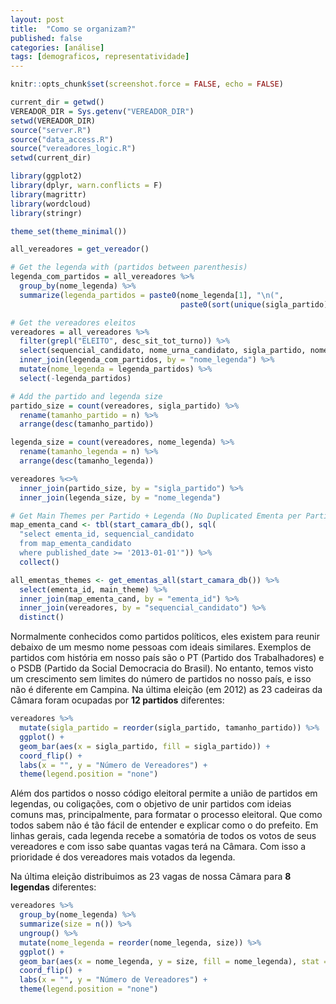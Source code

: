 ```yaml
---
layout: post
title:  "Como se organizam?"
published: false
categories: [análise]
tags: [demograficos, representatividade]
---
```


```r
knitr::opts_chunk$set(screenshot.force = FALSE, echo = FALSE)

current_dir = getwd()
VEREADOR_DIR = Sys.getenv("VEREADOR_DIR")
setwd(VEREADOR_DIR)
source("server.R")
source("data_access.R")
source("vereadores_logic.R")
setwd(current_dir) 

library(ggplot2)
library(dplyr, warn.conflicts = F)
library(magrittr)
library(wordcloud)
library(stringr)

theme_set(theme_minimal())

all_vereadores = get_vereador() 

# Get the legenda with (partidos between parenthesis)
legenda_com_partidos = all_vereadores %>% 
  group_by(nome_legenda) %>% 
  summarize(legenda_partidos = paste0(nome_legenda[1], "\n(", 
                                      paste0(sort(unique(sigla_partido)), collapse = ", "), ")"))

# Get the vereadores eleitos
vereadores = all_vereadores %>% 
  filter(grepl("ELEITO", desc_sit_tot_turno)) %>% 
  select(sequencial_candidato, nome_urna_candidato, sigla_partido, nome_legenda) %>% 
  inner_join(legenda_com_partidos, by = "nome_legenda") %>% 
  mutate(nome_legenda = legenda_partidos) %>% 
  select(-legenda_partidos)

# Add the partido and legenda size
partido_size = count(vereadores, sigla_partido) %>% 
  rename(tamanho_partido = n) %>% 
  arrange(desc(tamanho_partido))

legenda_size = count(vereadores, nome_legenda) %>% 
  rename(tamanho_legenda = n) %>% 
  arrange(desc(tamanho_legenda))

vereadores %<>%
  inner_join(partido_size, by = "sigla_partido") %>% 
  inner_join(legenda_size, by = "nome_legenda")

# Get Main Themes per Partido + Legenda (No Duplicated Ementa per Partido + Legenda)
map_ementa_cand <- tbl(start_camara_db(), sql(
  "select ementa_id, sequencial_candidato
  from map_ementa_candidato
  where published_date >= '2013-01-01'")) %>% 
  collect() 

all_ementas_themes <- get_ementas_all(start_camara_db()) %>% 
  select(ementa_id, main_theme) %>% 
  inner_join(map_ementa_cand, by = "ementa_id") %>% 
  inner_join(vereadores, by = "sequencial_candidato") %>% 
  distinct()

```

Normalmente conhecidos como partidos políticos, eles existem para reunir debaixo de um mesmo nome pessoas com ideais similares. Exemplos de partidos com história em nosso país são o PT (Partido dos Trabalhadores) e o PSDB (Partido da Social Democracia do Brasil). No entanto, temos visto um crescimento sem limites do número de partidos no nosso país, e isso não é diferente em Campina. Na última eleição (em 2012) as 23 cadeiras da Câmara foram ocupadas por **12 partidos** diferentes:

```r
vereadores %>% 
  mutate(sigla_partido = reorder(sigla_partido, tamanho_partido)) %>% 
  ggplot() +
  geom_bar(aes(x = sigla_partido, fill = sigla_partido)) + 
  coord_flip() +
  labs(x = "", y = "Número de Vereadores") +
  theme(legend.position = "none")
```

Além dos partidos o nosso código eleitoral permite a união de partidos em legendas, ou coligações, com o objetivo de unir partidos com ideias comuns mas, principalmente, para formatar o processo eleitoral. Que como todos sabem não é tão fácil de entender e explicar como o do prefeito. Em linhas gerais, cada legenda recebe a somatória de todos os votos de seus vereadores e com isso sabe quantas vagas terá na Câmara. Com isso a prioridade é dos vereadores mais votados da legenda.

Na última eleição distribuimos as 23 vagas de nossa Cãmara para **8 legendas** diferentes:

```r
vereadores %>% 
  group_by(nome_legenda) %>% 
  summarize(size = n()) %>% 
  ungroup() %>%
  mutate(nome_legenda = reorder(nome_legenda, size)) %>%
  ggplot() +
  geom_bar(aes(x = nome_legenda, y = size, fill = nome_legenda), stat = "identity") +
  coord_flip() +
  labs(x = "", y = "Número de Vereadores") +
  theme(legend.position = "none")
```

<!-- ## Qual a diferença entre as legendas? -->

<!-- Para compreender porque os partidos se unem (ou não) precisamos entender suas ideologias e projetos de governo. Utilizando os dados que temos podemos ter uma visão inicial[^footnote_dados_ideais] comparando as temáticas mais importantes para cada legenda. -->

<!-- [^footnote_dados_ideais]: Para entendermos de fato as semelhanças e divergências de opinião dos partidos e legendas, precisaríamos ter em mãos as *votações de cada vereador a favor ou contra as proposições* durante o mandato. No entanto, não encontramos essa informação no site da [Cãmara](https://www.campinagrande.pb.leg.br/), nem em outro repositório público. -->

<!-- ```{r, results = 'asis', fig.asp=.7, fig.width=5.5} -->
<!-- legenda_theme_count = all_ementas_themes %>%  -->
<!--   count(nome_legenda, main_theme) -->

<!-- for (legenda in legenda_size$nome_legenda) { -->
<!--   cat("\n###", str_replace(legenda, "\\n", "\n####"), "\n\n") -->
<!--   theme_count = legenda_theme_count %>% filter(nome_legenda == legenda) -->
<!--   wordcloud(words = theme_count$main_theme, freq = theme_count$n, -->
<!--             scale = c(2.5,0.5), random.order = FALSE,  -->
<!--             use.r.layout = F, colors = brewer.pal(8, "Dark2"),  -->
<!--             rot.per = 0, fixed.asp = F) -->
<!--   cat("\n") -->
<!-- } -->
<!-- ``` -->
